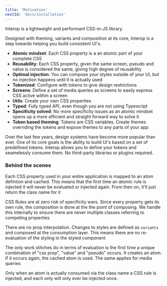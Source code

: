 ```yaml
---
title: 'Motivation'
nextId: 'docs/installation'
---
```


Interop is a lightweight and performant CSS-in-JS library.

Designed with theming, variants and composition at its core, Interop is a step towards helping you build consistent UI's.

- **Atomic mindset**: Each CSS property is a an atomic part of your complete CSS
- **Reusability**: Each CSS property, given the same screen, pseudo and value is considered the same, giving high degree of reusability
- **Optimal injection**: You can compose your styles outside of your UI, but no injection happens until it is actually used
- **Tokenized**: Configure with tokens to give design restrictions
- **Screens**: Define a set of media queries as screens to easily express CSS active within a screen
- **Utils**: Create your own CSS properties
- **Typed**: Fully typed API, even though you are not using Typescript
- **Specificity solved**: No more specificity issues as an atomic mindset opens up a more efficient and straight forward way to solve it
- **Token based theming**: Tokens are CSS variables. Create themes overriding the tokens and expose themes to any parts of your app

Over the last few years, design systems have become more popular than ever. One of its core goals is the ability to build UI's based on a set of predefined tokens. Interop allows you to define your tokens and seamelessly consume them. No third-party libraries or plugins required.

### Behind the scenes

Each CSS property used in your entire application is mapped to an atom defintion and cached. This means that the first time an atomic rule is injected it will never be evaluated or injected again. From then on, it'll just return the class name for it

CSS Rules are at zero risk of specificity wars. Since every property gets its own rule, the composition is done at the the point of composing. We handle this internally to ensure there are never multiple classes referring to competing properties

There are no prop interpolation. Changes to styles are defined as `variants` and composed at the consumption layer. This means there are no re-evaluation of the styling in the styled component

The only work stitches do in terms of evaluation is the first time a unique combination of "css prop", "value" and "pseudo" occurs. It creates an atom. If it occurs again, the cached atom is used. The same applies for media queries

Only when an atom is actually consumed via the class name a CSS rule is injected, and each only will only ever be injected once.
